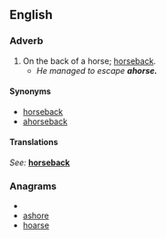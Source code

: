 ==English==

===Adverb===
{{en-adv|-}}

# On the back of a horse; [[horseback#Adverb|horseback]].
#*''He managed to escape '''ahorse.'''''

====Synonyms====
*[[horseback]]
*[[ahorseback]]

====Translations====
{{trans-top|on the back of a horse}}
''See:'' '''[[horseback]]'''
{{trans-bottom}}

===Anagrams===
* {{alphagram|aehors}}
* [[ashore#English|ashore]]
* [[hoarse#English|hoarse]]